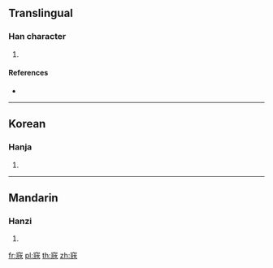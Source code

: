 {{character info/new}}
==Translingual==

===Han character===
{{Han char|rn=116|rad=穴|as=07|sn=12|four=|canj=JCMUV}}

# {{defn|Han|sort=穴07}}

====References====
* {{Han ref|kx=0866.260|dkj=25544|hdz=42730.090|uh=7A9B|ud=31387}}

----

==Korean==

===Hanja===
{{ko-hanja|hangeul=구|eumhun=|rv=gu|mr=ku|y=kwu}}

# {{defn|lang=ko|sort=穴07}}

----

==Mandarin==

===Hanzi===
{{cmn-hanzi|pin=[[kòu]] ([[kou4]])|wg=k'ou<sup>4</sup>}}

# {{defn|lang=cmn|sort=穴07}}

[[fr:窛]]
[[pl:窛]]
[[th:窛]]
[[zh:窛]]